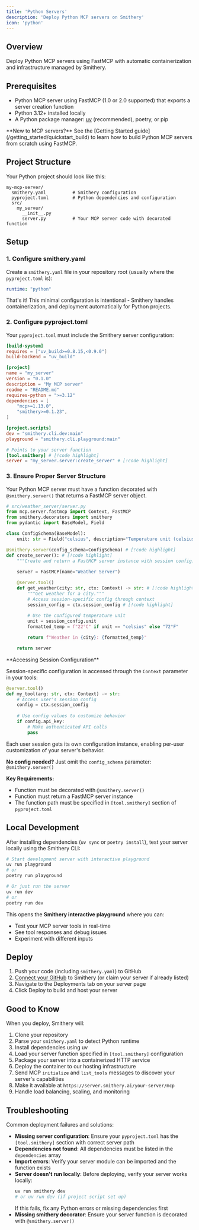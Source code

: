 ```yaml
---
title: 'Python Servers'
description: 'Deploy Python MCP servers on Smithery'
icon: 'python'
---
```


## Overview

Deploy Python MCP servers using FastMCP with automatic containerization and infrastructure managed by Smithery.

## Prerequisites

- Python MCP server using FastMCP (1.0 or 2.0 supported) that exports a server creation function
- Python 3.12+ installed locally
- A Python package manager: [uv](https://docs.astral.sh/uv/) (recommended), poetry, or pip

<Note>
**New to MCP servers?** See the [Getting Started guide](/getting_started/quickstart_build) to learn how to build Python MCP servers from scratch using FastMCP.
</Note>

## Project Structure

Your Python project should look like this:

```
my-mcp-server/
  smithery.yaml          # Smithery configuration
  pyproject.toml         # Python dependencies and configuration
  src/
    my_server/
      __init__.py
      server.py          # Your MCP server code with decorated function
```

## Setup

### 1. Configure smithery.yaml

Create a `smithery.yaml` file in your repository root (usually where the `pyproject.toml` is):

```yaml
runtime: "python"
```

That's it! This minimal configuration is intentional - Smithery handles containerization, and deployment automatically for Python projects.

### 2. Configure pyproject.toml

Your `pyproject.toml` must include the Smithery server configuration:

```toml
[build-system]
requires = ["uv_build>=0.8.15,<0.9.0"]
build-backend = "uv_build"

[project]
name = "my_server"
version = "0.1.0"
description = "My MCP server"
readme = "README.md"
requires-python = ">=3.12"
dependencies = [
    "mcp>=1.13.0",
    "smithery>=0.1.23",
]

[project.scripts]
dev = "smithery.cli.dev:main"
playground = "smithery.cli.playground:main"

# Points to your server function
[tool.smithery] # [!code highlight]
server = "my_server.server:create_server" # [!code highlight]
```

### 3. Ensure Proper Server Structure

Your Python MCP server must have a function decorated with `@smithery.server()` that returns a FastMCP server object.

```python
# src/weather_server/server.py
from mcp.server.fastmcp import Context, FastMCP
from smithery.decorators import smithery
from pydantic import BaseModel, Field

class ConfigSchema(BaseModel):
    unit: str = Field("celsius", description="Temperature unit (celsius or fahrenheit)")

@smithery.server(config_schema=ConfigSchema) # [!code highlight]
def create_server(): # [!code highlight]
    """Create and return a FastMCP server instance with session config."""
    
    server = FastMCP(name="Weather Server")

    @server.tool()
    def get_weather(city: str, ctx: Context) -> str: # [!code highlight]
        """Get weather for a city."""
        # Access session-specific config through context
        session_config = ctx.session_config # [!code highlight]
        
        # Use the configured temperature unit
        unit = session_config.unit
        formatted_temp = f"22°C" if unit == "celsius" else "72°F"

        return f"Weather in {city}: {formatted_temp}"

    return server
```

<Tip>
**Accessing Session Configuration**

Session-specific configuration is accessed through the `Context` parameter in your tools:

```python
@server.tool()
def my_tool(arg: str, ctx: Context) -> str:
    # Access user's session config
    config = ctx.session_config
    
    # Use config values to customize behavior
    if config.api_key:
        # Make authenticated API calls
        pass
```

Each user session gets its own configuration instance, enabling per-user customization of your server's behavior.

**No config needed?** Just omit the `config_schema` parameter: `@smithery.server()`
</Tip>

**Key Requirements:**
- Function must be decorated with `@smithery.server()`
- Function must return a FastMCP server instance
- The function path must be specified in `[tool.smithery]` section of `pyproject.toml`

## Local Development

After installing dependencies (`uv sync` or `poetry install`), test your server locally using the Smithery CLI:

```bash
# Start development server with interactive playground
uv run playground
# or
poetry run playground

# Or just run the server
uv run dev
# or  
poetry run dev
```

This opens the **Smithery interactive playground** where you can:
- Test your MCP server tools in real-time
- See tool responses and debug issues
- Experiment with different inputs

## Deploy

1. Push your code (including `smithery.yaml`) to GitHub
2. [Connect your GitHub](https://smithery.ai/new) to Smithery (or claim your server if already listed)
3. Navigate to the Deployments tab on your server page
4. Click Deploy to build and host your server

## Good to Know

<Accordion title="What happens under the hood?">
When you deploy, Smithery will:

1. Clone your repository
2. Parse your `smithery.yaml` to detect Python runtime
3. Install dependencies using uv
4. Load your server function specified in `[tool.smithery]` configuration
5. Package your server into a containerized HTTP service
6. Deploy the container to our hosting infrastructure
7. Send MCP `initialize` and `list_tools` messages to discover your server's capabilities
8. Make it available at `https://server.smithery.ai/your-server/mcp`
9. Handle load balancing, scaling, and monitoring
</Accordion>


## Troubleshooting

<Accordion title="Why does my deployment fail?">
Common deployment failures and solutions:

- **Missing server configuration**: Ensure your `pyproject.toml` has the `[tool.smithery]` section with correct server path
- **Dependencies not found**: All dependencies must be listed in the `dependencies` array
- **Import errors**: Verify your server module can be imported and the function exists
- **Server doesn't run locally**: Before deploying, verify your server works locally:
  ```bash
  uv run smithery dev
  # or uv run dev (if project script set up)
  ```
  If this fails, fix any Python errors or missing dependencies first
- **Missing smithery decorator**: Ensure your server function is decorated with `@smithery.server()`
</Accordion>
